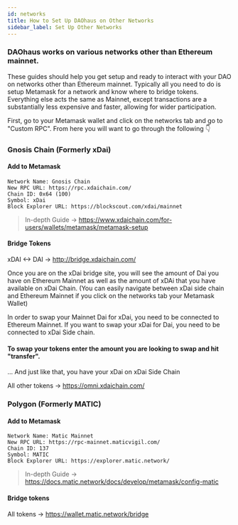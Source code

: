 ```yaml
---
id: networks
title: How to Set Up DAOhaus on Other Networks
sidebar_label: Set Up Other Networks
---
```


### DAOhaus works on various networks other than Ethereum mainnet.

These guides should help you get setup and ready to interact with your DAO on networks other than Ethereum mainnet. Typically all you need to do is setup Metamask for a network and know where to bridge tokens. Everything else acts the same as Mainnet, except transactions are a substantially less expensive and faster, allowing for wider participation.

First, go to your Metamask wallet and click on the networks tab and go to "Custom RPC".  From here you will want to go through the following 👇

### Gnosis Chain (Formerly xDai)

#### Add to Metamask

```
Network Name: Gnosis Chain
New RPC URL: https://rpc.xdaichain.com/
Chain ID: 0x64 (100)
Symbol: xDai
Block Explorer URL: https://blockscout.com/xdai/mainnet
```

> In-depth Guide -> https://www.xdaichain.com/for-users/wallets/metamask/metamask-setup
#### Bridge Tokens

xDAI <-> DAI -> http://bridge.xdaichain.com/

Once you are on the xDai bridge site, you will see the amount of Dai you have on Ethereum Mainnet as well as the amount of xDAi that you have available on xDai Chain. (You can easily navigate between xDai side chain and Ethereum Mainnet if you click on the networks tab your Metamask Wallet)

In order to swap your Mainnet Dai for xDai, you need to be connected to Ethereum Mainnet.  If you want to swap your xDai for Dai, you need to be connected to xDai Side chain.

#### To swap your tokens enter the amount you are looking to swap and hit "transfer".

... And just like that, you have your xDai on xDai Side Chain

All other tokens -> https://omni.xdaichain.com/

### Polygon (Formerly MATIC)

#### Add to Metamask

```
Network Name: Matic Mainnet
New RPC URL: https://rpc-mainnet.maticvigil.com/
Chain ID: 137
Symbol: MATIC
Block Explorer URL: https://explorer.matic.network/
```

> In-depth Guide -> https://docs.matic.network/docs/develop/metamask/config-matic
#### Bridge tokens

All tokens -> https://wallet.matic.network/bridge


<!-- add Optimism, Arbitrum -->
